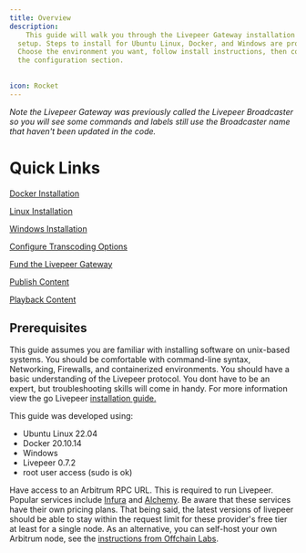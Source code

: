 ```yaml
---
title: Overview
description:
    This guide will walk you through the Livepeer Gateway installation and
  setup. Steps to install for Ubuntu Linux, Docker, and Windows are provided.
  Choose the environment you want, follow install instructions, then continue to
  the configuration section. 
  
 
icon: Rocket
---
```

 *Note the Livepeer Gateway was previously called the Livepeer Broadcaster so you will see some commands and labels still use the Broadcaster name that haven't been updated in the code.*
# Quick Links

[Docker Installation](/gateways/guides/docker-install)

[Linux Installation](/gateways/guides/linux-install)

[Windows Installation](/gateways/guides/windows-install)

[Configure Transcoding Options](/gateways/guides/transcoding-options)

[Fund the Livepeer Gateway](/gateways/guides/fund-gateway)

[Publish Content](/gateways/guides/publish-content)

[Playback Content](/gateways/guides/playback-content)

## Prerequisites

This guide assumes you are familiar with installing software on unix-based
systems. You should be comfortable with command-line syntax, Networking,
Firewalls, and containerized environments. You should have a basic understanding
of the Livepeer protocol. You dont have to be an expert, but troubleshooting
skills will come in handy.  For more information view the go Livepeer [installation guide.](//orchestrators/guides/install-go-livepeer)



This guide was developed using:

- Ubuntu Linux 22.04
- Docker 20.10.14
- Windows
- Livepeer 0.7.2
- root user access (sudo is ok)

Have access to an Arbitrum RPC URL. This is required to run Livepeer. 
Popular services include [Infura](https://www.infura.io/) and 
[Alchemy](https://www.alchemy.com/). Be aware that these services have their
own pricing plans. That being said, the latest versions of livepeer should be able
to stay within the request limit for these provider's free tier at least for a single 
node. As an alternative, you can self-host your own Arbitrum node, see the 
[instructions from Offchain Labs](https://docs.arbitrum.io/node-running/how-tos/running-a-full-node).